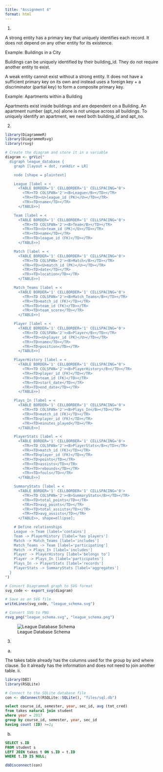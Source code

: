 ```yaml
---
title: "Assignment 4"
format: html
---
```


1.

A strong entity has a primary key that uniquely identifies each record. It does not depend on any other entity for its existence.

Example: Buildings in a City

Buildings can be uniquely identified by their building_id.
They do not require another entity to exist.

A weak entity cannot exist without a strong entity. It does not have a sufficient primary key on its own and instead uses a foreign key + a discriminator (partial key) to form a composite primary key.

Example: Apartments within a Building

Apartments exist inside buildings and are dependent on a Building.
An apartment number (apt_no) alone is not unique across all buildings.
To uniquely identify an apartment, we need both building_id and apt_no.

2.

```r
library(DiagrammeR)
library(DiagrammeRsvg)
library(rsvg)

# Create the diagram and store it in a variable
diagram <- grViz("
  digraph league_database {
    graph [layout = dot, rankdir = LR]

    node [shape = plaintext]

    League [label = <
      <TABLE BORDER='1' CELLBORDER='1' CELLSPACING='0'>
        <TR><TD COLSPAN='2'><B>League</B></TD></TR>
        <TR><TD><U>league_id (PK)</U></TD></TR>
        <TR><TD>name</TD></TR>
      </TABLE>>]

    Team [label = <
      <TABLE BORDER='1' CELLBORDER='1' CELLSPACING='0'>
        <TR><TD COLSPAN='2'><B>Team</B></TD></TR>
        <TR><TD><U>team_id (PK)</U></TD></TR>
        <TR><TD>name</TD></TR>
        <TR><TD>league_id (FK)</TD></TR>
      </TABLE>>]

    Match [label = <
      <TABLE BORDER='1' CELLBORDER='1' CELLSPACING='0'>
        <TR><TD COLSPAN='2'><B>Match</B></TD></TR>
        <TR><TD><U>match_id (PK)</U></TD></TR>
        <TR><TD>date</TD></TR>
        <TR><TD>location</TD></TR>
      </TABLE>>]

    Match_Teams [label = <
      <TABLE BORDER='1' CELLBORDER='1' CELLSPACING='0'>
        <TR><TD COLSPAN='2'><B>Match_Teams</B></TD></TR>
        <TR><TD>match_id (FK)</TD></TR>
        <TR><TD>team_id (FK)</TD></TR>
        <TR><TD>team_score</TD></TR>
      </TABLE>>]

    Player [label = <
      <TABLE BORDER='1' CELLBORDER='1' CELLSPACING='0'>
        <TR><TD COLSPAN='2'><B>Player</B></TD></TR>
        <TR><TD><U>player_id (PK)</U></TD></TR>
        <TR><TD>name</TD></TR>
        <TR><TD>position</TD></TR>
      </TABLE>>]

    PlayerHistory [label = <
      <TABLE BORDER='1' CELLBORDER='1' CELLSPACING='0'>
        <TR><TD COLSPAN='2'><B>PlayerHistory</B></TD></TR>
        <TR><TD>player_id (FK)</TD></TR>
        <TR><TD>team_id (FK)</TD></TR>
        <TR><TD>start_date</TD></TR>
        <TR><TD>end_date</TD></TR>
      </TABLE>>]

    Plays_In [label = <
      <TABLE BORDER='1' CELLBORDER='1' CELLSPACING='0'>
        <TR><TD COLSPAN='2'><B>Plays_In</B></TD></TR>
        <TR><TD>match_id (FK)</TD></TR>
        <TR><TD>player_id (FK)</TD></TR>
        <TR><TD>minutes_played</TD></TR>
      </TABLE>>]

    PlayerStats [label = <
      <TABLE BORDER='1' CELLBORDER='1' CELLSPACING='0'>
        <TR><TD COLSPAN='2'><B>PlayerStats</B></TD></TR>
        <TR><TD>match_id (FK)</TD></TR>
        <TR><TD>player_id (FK)</TD></TR>
        <TR><TD>points</TD></TR>
        <TR><TD>assists</TD></TR>
        <TR><TD>rebounds</TD></TR>
        <TR><TD>fouls</TD></TR>
      </TABLE>>]

    SummaryStats [label = <
      <TABLE BORDER='1' CELLBORDER='1' CELLSPACING='0'>
        <TR><TD COLSPAN='2'><B>SummaryStats</B></TD></TR>
        <TR><TD>total_points</TD></TR>
        <TR><TD>avg_points</TD></TR>
        <TR><TD>total_assists</TD></TR>
        <TR><TD>avg_assists</TD></TR>
      </TABLE>>, shape=ellipse];

    # Define relationships
    League -> Team [label='contains']
    Team -> PlayerHistory [label='has players']
    Match -> Match_Teams [label='includes']
    Match_Teams -> Team [label='participating']
    Match -> Plays_In [label='includes']
    Player -> PlayerHistory [label='belongs to']
    Player -> Plays_In [label='participates']
    Plays_In -> PlayerStats [label='records']
    PlayerStats -> SummaryStats [label='aggregates']
  }
")

# Convert DiagrammeR graph to SVG format
svg_code <- export_svg(diagram)

# Save as an SVG file
writeLines(svg_code, "league_schema.svg")

# Convert SVG to PNG
rsvg_png("league_schema.svg", "league_schema.png")

```
![League Database Schema](league_schema.png)

3.
a.

The takes table already has the columns used for the group by and where clause. So it already has the information and does not need to join another table. 
ii.
```r
library(DBI)
library(RSQLite)

# Connect to the SQLite database file
con <- dbConnect(RSQLite::SQLite(), "files/sql.db")
```
```sql
select course_id, semester, year, sec_id, avg (tot_cred) 
from takes natural join student 
where year = 2017 
group by course_id, semester, year, sec_id 
having count (ID) >=2;
```
b.

```sql
SELECT s.ID
FROM student s
LEFT JOIN takes t ON s.ID = t.ID
WHERE t.ID IS NULL;

```

```r
dbDisconnect(con)
```

